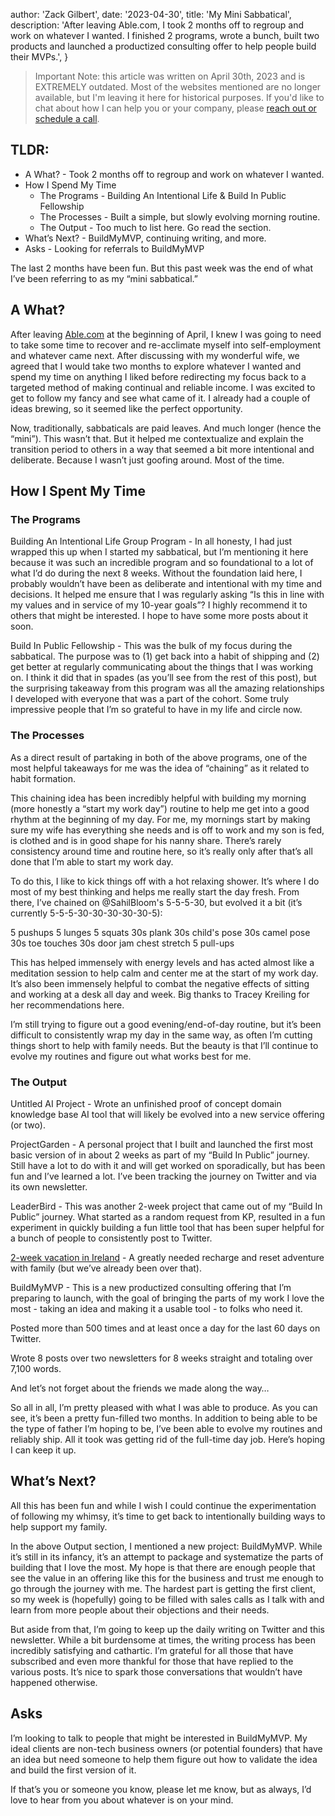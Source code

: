 
  author: 'Zack Gilbert',
  date: '2023-04-30',
  title: 'My Mini Sabbatical',
  description:
    'After leaving Able.com, I took 2 months off to regroup and work on whatever I wanted. I finished 2 programs, wrote a bunch, built two products and launched a productized consulting offer to help people build their MVPs.',
}


> Important Note: this article was written on April 30th, 2023 and is EXTREMELY outdated. Most of the websites mentioned are no longer available, but I'm leaving it here for historical purposes. If you'd like to chat about how I can help you or your company, please [reach out or schedule a call](https://calendly.com/zackgilbert/30-min).


## TLDR:
* A What? - Took 2 months off to regroup and work on whatever I wanted.
* How I Spend My Time
  * The Programs - Building An Intentional Life & Build In Public Fellowship
  * The Processes - Built a simple, but slowly evolving morning routine.
  * The Output - Too much to list here. Go read the section.
* What’s Next? - BuildMyMVP, continuing writing, and more.
* Asks - Looking for referrals to BuildMyMVP

The last 2 months have been fun. But this past week was the end of what I’ve been referring to as my “mini sabbatical.”

## A What?
After leaving [Able.com](https://able.com) at the beginning of April, I knew I was going to need to take some time to recover and re-acclimate myself into self-employment and whatever came next. After discussing with my wonderful wife, we agreed that I would take two months to explore whatever I wanted and spend my time on anything I liked before redirecting my focus back to a targeted method of making continual and reliable income. I was excited to get to follow my fancy and see what came of it. I already had a couple of ideas brewing, so it seemed like the perfect opportunity.

Now, traditionally, sabbaticals are paid leaves. And much longer (hence the “mini”). This wasn’t that. But it helped me contextualize and explain the transition period to others in a way that seemed a bit more intentional and deliberate. Because I wasn’t just goofing around. Most of the time.

## How I Spent My Time

### The Programs
Building An Intentional Life Group Program - In all honesty, I had just wrapped this up when I started my sabbatical, but I’m mentioning it here because it was such an incredible program and so foundational to a lot of what I’d do during the next 8 weeks. Without the foundation laid here, I probably wouldn’t have been as deliberate and intentional with my time and decisions. It helped me ensure that I was regularly asking “Is this in line with my values and in service of my 10-year goals”? I highly recommend it to others that might be interested. I hope to have some more posts about it soon.

Build In Public Fellowship - This was the bulk of my focus during the sabbatical. The purpose was to (1) get back into a habit of shipping and (2) get better at regularly communicating about the things that I was working on. I think it did that in spades (as you’ll see from the rest of this post), but the surprising takeaway from this program was all the amazing relationships I developed with everyone that was a part of the cohort. Some truly impressive people that I’m so grateful to have in my life and circle now.

### The Processes
As a direct result of partaking in both of the above programs, one of the most helpful takeaways for me was the idea of “chaining” as it related to habit formation.

This chaining idea has been incredibly helpful with building my morning (more honestly a “start my work day”) routine to help me get into a good rhythm at the beginning of my day. For me, my mornings start by making sure my wife has everything she needs and is off to work and my son is fed, is clothed and is in good shape for his nanny share. There’s rarely consistency around time and routine here, so it’s really only after that’s all done that I’m able to start my work day.

To do this, I like to kick things off with a hot relaxing shower. It’s where I do most of my best thinking and helps me really start the day fresh. From there, I’ve chained on @SahilBloom's 5-5-5-30, but evolved it a bit (it’s currently 5-5-5-30-30-30-30-30-5):

5 pushups
5 lunges
5 squats
30s plank
30s child's pose
30s camel pose
30s toe touches
30s door jam chest stretch
5 pull-ups

This has helped immensely with energy levels and has acted almost like a meditation session to help calm and center me at the start of my work day. It’s also been immensely helpful to combat the negative effects of sitting and working at a desk all day and week. Big thanks to Tracey Kreiling for her recommendations here.

I’m still trying to figure out a good evening/end-of-day routine, but it’s been difficult to consistently wrap my day in the same way, as often I’m cutting things short to help with family needs. But the beauty is that I’ll continue to evolve my routines and figure out what works best for me.

### The Output
Untitled AI Project - Wrote an unfinished proof of concept domain knowledge base AI tool that will likely be evolved into a new service offering (or two).

ProjectGarden - A personal project that I built and launched the first most basic version of in about 2 weeks as part of my “Build In Public” journey. Still have a lot to do with it and will get worked on sporadically, but has been fun and I’ve learned a lot. I’ve been tracking the journey on Twitter and via its own newsletter.

LeaderBird - This was another 2-week project that came out of my “Build In Public” journey. What started as a random request from KP, resulted in a fun experiment in quickly building a fun little tool that has been super helpful for a bunch of people to consistently post to Twitter.

[2-week vacation in Ireland](https://zackgilbert.substack.com/p/what-i-did-on-my-spring-break) - A greatly needed recharge and reset adventure with family (but we’ve already been over that).

BuildMyMVP - This is a new productized consulting offering that I’m preparing to launch, with the goal of bringing the parts of my work I love the most - taking an idea and making it a usable tool - to folks who need it.

Posted more than 500 times and at least once a day for the last 60 days on Twitter.

Wrote 8 posts over two newsletters for 8 weeks straight and totaling over 7,100 words.

And let’s not forget about the friends we made along the way…

So all in all, I’m pretty pleased with what I was able to produce. As you can see, it’s been a pretty fun-filled two months. In addition to being able to be the type of father I’m hoping to be, I’ve been able to evolve my routines and reliably ship. All it took was getting rid of the full-time day job. Here’s hoping I can keep it up.

## What’s Next?
All this has been fun and while I wish I could continue the experimentation of following my whimsy, it’s time to get back to intentionally building ways to help support my family.

In the above Output section, I mentioned a new project: BuildMyMVP. While it’s still in its infancy, it’s an attempt to package and systematize the parts of building that I love the most. My hope is that there are enough people that see the value in an offering like this for the business and trust me enough to go through the journey with me. The hardest part is getting the first client, so my week is (hopefully) going to be filled with sales calls as I talk with and learn from more people about their objections and their needs.

But aside from that, I’m going to keep up the daily writing on Twitter and this newsletter. While a bit burdensome at times, the writing process has been incredibly satisfying and cathartic. I’m grateful for all those that have subscribed and even more thankful for those that have replied to the various posts. It’s nice to spark those conversations that wouldn’t have happened otherwise.

## Asks
I’m looking to talk to people that might be interested in BuildMyMVP. My ideal clients are non-tech business owners (or potential founders) that have an idea but need someone to help them figure out how to validate the idea and build the first version of it.

If that’s you or someone you know, please let me know, but as always, I’d love to hear from you about whatever is on your mind.